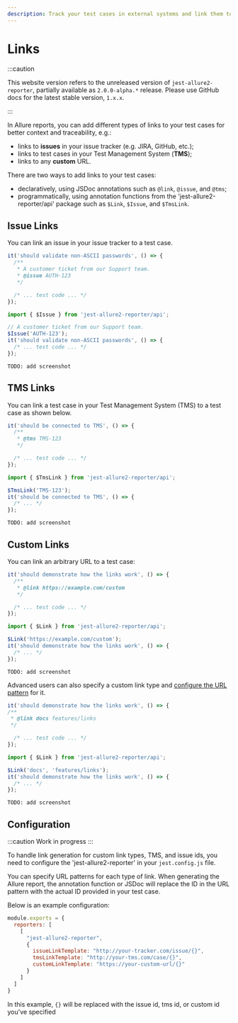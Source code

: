 ```yaml
---
description: Track your test cases in external systems and link them to your Allure report.
---
```



# Links

:::caution

This website version refers to the unreleased version of `jest-allure2-reporter`, partially available as `2.0.0-alpha.*` release.
Please use GitHub docs for the latest stable version, `1.x.x`.

:::

In Allure reports, you can add different types of links to your test cases for better context and traceability, e.g.:

* links to **issues** in your issue tracker (e.g. JIRA, GitHub, etc.);
* links to test cases in your Test Management System (**TMS**);
* links to any **custom** URL.

There are two ways to add links to your test cases:

* declaratively, using JSDoc annotations such as `@link`, `@issue`, and `@tms`;
* programmatically, using annotation functions from the 'jest-allure2-reporter/api' package such as `$Link`, `$Issue`, and `$TmsLink`.

## Issue Links

You can link an issue in your issue tracker to a test case.

<Tabs groupId="approach">
  <TabItem value="docblock" label="Docblocks">

```js
it('should validate non-ASCII passwords', () => {
  /**
   * A customer ticket from our Support team.
   * @issue AUTH-123
   */

  /* ... test code ... */
});
```
  </TabItem>
  <TabItem value="dsl" label="DSL">

```js
import { $Issue } from 'jest-allure2-reporter/api';

// A customer ticket from our Support team.
$Issue('AUTH-123');
it('should validate non-ASCII passwords', () => {
  /* ... test code ... */
});
```
  </TabItem>
  <TabItem value="demo" label="Preview">

    TODO: add screenshot

  </TabItem>
</Tabs>

## TMS Links

You can link a test case in your Test Management System (TMS) to a test case as shown below.

<Tabs groupId="approach">
  <TabItem value="docblock" label="Docblocks">

```js
it('should be connected to TMS', () => {
  /**
   * @tms TMS-123
   */

  /* ... test code ... */
});
```
  </TabItem>
  <TabItem value="dsl" label="DSL">

```js
import { $TmsLink } from 'jest-allure2-reporter/api';

$TmsLink('TMS-123');
it('should be connected to TMS', () => {
  /* ... */
});
```
  </TabItem>
  <TabItem value="demo" label="Preview">

    TODO: add screenshot

  </TabItem>
</Tabs>

## Custom Links

You can link an arbitrary URL to a test case:

<Tabs groupId="approach">
  <TabItem value="docblock" label="Docblocks">

```js
it('should demonstrate how the links work', () => {
  /**
   * @link https://example.com/custom
   */

  /* ... test code ... */
});
```
  </TabItem>
  <TabItem value="dsl" label="DSL">

```js
import { $Link } from 'jest-allure2-reporter/api';

$Link('https://example.com/custom');
it('should demonstrate how the links work', () => {
  /* ... */
});
```
  </TabItem>
  <TabItem value="demo" label="Preview">

    TODO: add screenshot

  </TabItem>
</Tabs>

Advanced users can also specify a custom link type and [configure the URL pattern](#configuration) for it.

<Tabs groupId="approach">
  <TabItem value="docblock" label="Docblocks">

```js
it('should demonstrate how the links work', () => {
/**
 * @link docs features/links
 */

  /* ... test code ... */
});
```
  </TabItem>
  <TabItem value="dsl" label="DSL">

```js
import { $Link } from 'jest-allure2-reporter/api';

$Link('docs', 'features/links');
it('should demonstrate how the links work', () => {
  /* ... */
});
```
  </TabItem>
  <TabItem value="demo" label="Preview">

    TODO: add screenshot

  </TabItem>
</Tabs>

## Configuration

:::caution Work in progress
:::

To handle link generation for custom link types, TMS, and issue ids, you need to configure the 'jest-allure2-reporter' in your `jest.config.js` file.

You can specify URL patterns for each type of link. When generating the Allure report, the annotation function or JSDoc will replace the ID in the URL pattern with the actual ID provided in your test case.

Below is an example configuration:

```js
module.exports = {
  reporters: [
    [
      "jest-allure2-reporter",
      {
        issueLinkTemplate: "http://your-tracker.com/issue/{}",
        tmsLinkTemplate: "http://your-tms.com/case/{}",
        customLinkTemplate: "https://your-custom-url/{}"
      }
    ]
  ]
}
```

In this example, `{}` will be replaced with the issue id, tms id, or custom id you've specified
